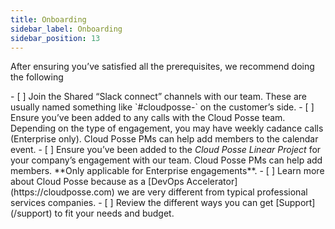 ```yaml
---
title: Onboarding
sidebar_label: Onboarding
sidebar_position: 13
---
```


After ensuring you’ve satisfied all the prerequisites, we recommend doing the following

<TaskList>
- [ ] Join the Shared “Slack connect” channels with our team. These are usually named something like `#cloudposse-` on
      the customer’s side.
- [ ] Ensure you’ve been added to any calls with the Cloud Posse team. Depending on the type of engagement, you may have
      weekly cadance calls (Enterprise only). Cloud Posse PMs can help add
      members to the calendar event.
- [ ] Ensure you’ve been added to the <i>Cloud Posse Linear Project</i> for your company’s engagement with our team.
      Cloud Posse PMs can help add members. **Only applicable for Enterprise engagements**.
- [ ] Learn more about Cloud Posse because as a [DevOps Accelerator](https://cloudposse.com) we are very different from
      typical professional services companies.
- [ ] Review the different ways you can get [Support](/support) to fit your needs and budget.
</TaskList>
